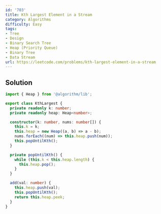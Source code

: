 ```yaml
---
id: '703'
title: Kth Largest Element in a Stream
category: Algorithms
difficulty: Easy
tags:
- Tree
- Design
- Binary Search Tree
- Heap (Priority Queue)
- Binary Tree
- Data Stream
url: https://leetcode.com/problems/kth-largest-element-in-a-stream
---
```


## Solution

```typescript filename="solution.ts" copy
import { Heap } from '@algorithm/lib';

export class KthLargest {
  private readonly k: number;
  private readonly heap: Heap<number>;

  constructor(k: number, nums: number[]) {
    this.k = k;
    this.heap = new Heap((a, b) => a - b);
    nums.forEach((num) => this.heap.push(num));
    this.popUntilKth();
  }

  private popUntilKth() {
    while (this.k < this.heap.length) {
      this.heap.pop();
    }
  }

  add(val: number) {
    this.heap.push(val);
    this.popUntilKth();
    return this.heap.peek;
  }
}
```

